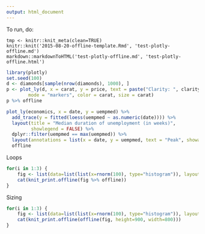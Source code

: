 ```yaml
---
output: html_document
---
```


To run, do:

```
tmp <- knitr::knit_meta(clean=TRUE)
knitr::knit('2015-08-20-offline-template.Rmd', 'test-plotly-offline.md')
markdown::markdownToHTML('test-plotly-offline.md', 'test-plotly-offline.html')
```


```r
library(plotly)
set.seed(100)
d <- diamonds[sample(nrow(diamonds), 1000), ]
p <- plot_ly(d, x = carat, y = price, text = paste("Clarity: ", clarity),
        mode = "markers", color = carat, size = carat)
p %>% offline
```

```r
plot_ly(economics, x = date, y = uempmed) %>%
  add_trace(y = fitted(loess(uempmed ~ as.numeric(date)))) %>%
  layout(title = "Median duration of unemployment (in weeks)",
         showlegend = FALSE) %>%
  dplyr::filter(uempmed == max(uempmed)) %>%
  layout(annotations = list(x = date, y = uempmed, text = "Peak", showarrow = T)) %>%
  offline
```

Loops

```r
for(i in 1:3) {
    fig <- list(data=list(list(x=rnorm(100), type="histogram")), layout=list(title=paste(c('plot', i, sep=" "))))
    cat(knit_print.offline(fig %>% offline))
}
```

Sizing

```r
for(i in 1:3) {
    fig <- list(data=list(list(x=rnorm(100), type="histogram")), layout=list(title=paste(c('plot', i, sep=" "))))
    cat(knit_print.offline(offline(fig, height=900, width=800)))
}
```
